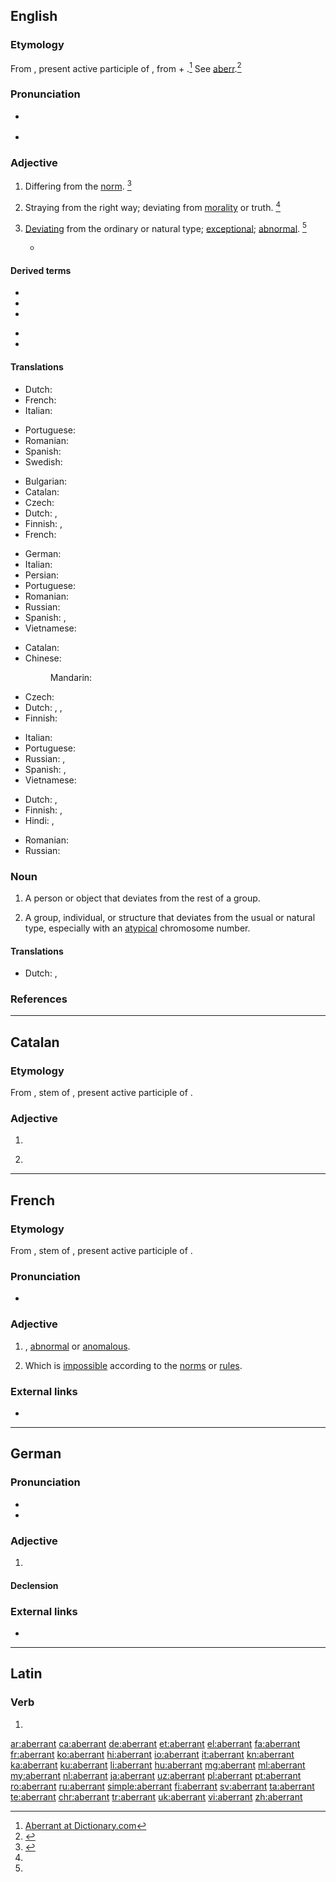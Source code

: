 ==English==

===Etymology===
From {{etyl|la|en}} {{m|la|aberrāns}}, present active participle of {{m|la|aberrō||go astray; err}}, from {{m|la|ab||from}} + {{m|la|errō||to wander}}.<ref>[http://dictionary.reference.com/browse/aberrant Aberrant at Dictionary.com]</ref> See [[aberr]].<ref>{{R:Webster NCD 1974|aberrant}}</ref>

===Pronunciation===
* {{a|UK}} {{IPA|/əˈbɛɹ.n̩t/|/ˈæ.bəɹ.n̩t/|lang=en}}
* {{a|US}} {{IPA|/əbˈɛɹ.n̩t/|/ˈæ.bəɹ.n̩t/|lang=en}}

===Adjective===
{{en-adj}}

# Differing from the [[norm]]. {{defdate|Attested from the mid 16<sup>th</sup> century until the early 17<sup>th</sup> century.}}<ref name=SOED>{{R:SOED5|page=4}}</ref>
# {{lb|en|sometimes|figuratively}} Straying from the right way; deviating from [[morality]] or truth. {{defdate|First attested in the mid 18<sup>th</sup> century.}}<ref name=SOED/>
# {{lb|en|botany|zoology}} [[deviating|Deviating]] from the ordinary or natural type; [[exceptional]]; [[abnormal]]. {{defdate|First attested in the mid 19<sup>th</sup> century.}}<ref name=SOED/>
#* {{quote-book|year=1859|author={{w|Charles Darwin}}|passage=The more '''aberrant''' any form is, the greater must have been the number of connecting forms which, on my theory, have been exterminated.|title=On the Origin of the Species}}

====Derived terms====
{{der-top}}
* {{l|en|aberrance}}
* {{l|en|aberrancy}}
* {{l|en|aberrantly}}
{{der-mid}}
* {{l|en|aberration}}
* {{l|en|aberrational}}
{{der-bottom}}

====Translations====
{{trans-top|deviating from the norm}}
* Dutch: {{t|nl|onconventioneel}}
* French: {{t+|fr|aberrant}}
* Italian: {{t+|it|aberrante}}
{{trans-mid}}
* Portuguese: {{t|pt|aberrante}}
* Romanian: {{t+|ro|aberant|m}}
* Spanish: {{t+|es|aberrante}}
* Swedish: {{t+|sv|avvikande}}
{{trans-bottom}}

{{trans-top|straying from the right way}}
* Bulgarian: {{t|bg|отклоняващ се}} {{qualifier|от правилния път}}
* Catalan: {{t+|ca|aberrant|m|f}}
* Czech: {{t+|cs|scestný}}
* Dutch: {{t+|nl|aberrant}}, {{t+|nl|afwijkend}}
* Finnish: {{t|fi|harhautunut}}, {{t|fi|harhaileva}}
* French: {{t+|fr|aberrant|m}}
{{trans-mid}}
* German: {{t+|de|aberrante}}
* Italian: {{t+|it|aberrante}}
* Persian: {{t+|fa|گمراه|sc=fa-Arab}}
* Portuguese: {{t|pt|aberrante}}
* Romanian: {{t+|ro|aberant|m}}
* Russian: {{t|ru|[[сбиться|сби́вшийся]] [[с]] [[путь|пути́]]}}
* Spanish: {{t+|es|aberrante}}, {{t+|es|anormal}}
* Vietnamese: {{t+|vi|lầm lạc}}
{{trans-bottom}}

{{trans-top|deviating from the ordinary or natural type; exceptional; abnormal}}
* Catalan: {{t+|ca|aberrant|m|f}}
* Chinese:
*: Mandarin: {{t+|cmn|畸变|sc=Hani}}
* Czech: {{t|cs|aberující|m}}
* Dutch: {{t+|nl|afwijkend}}, {{t+|nl|uitzonderlijk}}, {{t+|nl|atypisch}}
* Finnish: {{t+|fi|poikkeava}}
{{trans-mid}}
* Italian: {{t+|it|aberrante}}
* Portuguese: {{t|pt|aberrante}}
* Russian: {{t|ru|[[отклоняться|отклоня́ющийся]] [[от]] [[норма|но́рмы]]}}, {{t+|ru|аберра́нтный}}
* Spanish: {{t+|es|anómalo}}, {{t+|es|atípico}}
* Vietnamese: {{t+|vi|khác thường}}
{{trans-bottom}}

{{checktrans-top}}
* Dutch: {{t+|nl|aberrant}}, {{t+|nl|afdwalend}}
* Finnish: {{t|fi|hairahtunut}}, {{t|fi|harhaileva}}
* Hindi: {{t-check|hi|पथभर्ष्ट|sc=Deva}}, {{t-check|hi|विपथगामी|sc=Deva}}
{{trans-mid}}
* Romanian: {{t-check|ro|aberant}}
* Russian: {{t|ru|[[сбиться|сби́вшийся]] [[с]] [[путь|пути́]]}}
{{trans-bottom}}

===Noun===
{{en-noun}}

# A person or object that deviates from the rest of a group.
# {{lb|en|biology}} A group, individual, or structure that deviates from the usual or natural type, especially with an [[atypical]] chromosome number.

====Translations====
{{trans-top|person wandering from the rest of the group}}
* Dutch: {{t|nl|vreemde apostel|m}}, {{t|nl|rare snuiter|m}}
{{trans-bottom}}

===References===
<references/>

----

==Catalan==

===Etymology===
From {{etyl|la|ca}} {{m|la||aberrant-}}, stem of {{m|la|aberrāns}}, present active participle of {{m|la|aberrō||go astray; err}}.

===Adjective===
{{ca-adj|mf}}

# {{l|en|aberrant}}
# {{lb|ca|pathology}} {{l|en|aberrant}} {{gloss|indicating an organ or other tissue which is not in its expected location}}

----

==French==

===Etymology===
From {{etyl|la|fr}} {{m|la||aberrant-}}, stem of {{m|la|aberrāns}}, present active participle of {{m|la|aberrō||go astray; err}}.

===Pronunciation===
* {{audio|Fr-aberrant.ogg|Audio|lang=fr}}

===Adjective===
{{fr-adj}}

# {{l|en|aberrant}}, [[abnormal]] or [[anomalous]].
# {{lb|fr|sciences}} Which is [[impossible]] according to the [[norm]]s or [[rule]]s.

===External links===
* {{R:TLFi}}

----

==German==

===Pronunciation===
* {{audio|De-aberrant.ogg|Audio|lang=de}}
* {{rhymes|ant|lang=de}}

===Adjective===
{{de-adj|aberranter|aberrantesten}}

# {{l|en|aberrant}}

====Declension====
{{de-decl-adj|aberrant|aberranter|aberrantest}}

===External links===
* {{R:Duden}}

----

==Latin==

===Verb===
{{la-verb-form|aberrant}}

# {{inflection of|aberrō||3|p|pres|actv|indc|lang=la}}

[[ar:aberrant]]
[[ca:aberrant]]
[[de:aberrant]]
[[et:aberrant]]
[[el:aberrant]]
[[fa:aberrant]]
[[fr:aberrant]]
[[ko:aberrant]]
[[hi:aberrant]]
[[io:aberrant]]
[[it:aberrant]]
[[kn:aberrant]]
[[ka:aberrant]]
[[ku:aberrant]]
[[li:aberrant]]
[[hu:aberrant]]
[[mg:aberrant]]
[[ml:aberrant]]
[[my:aberrant]]
[[nl:aberrant]]
[[ja:aberrant]]
[[uz:aberrant]]
[[pl:aberrant]]
[[pt:aberrant]]
[[ro:aberrant]]
[[ru:aberrant]]
[[simple:aberrant]]
[[fi:aberrant]]
[[sv:aberrant]]
[[ta:aberrant]]
[[te:aberrant]]
[[chr:aberrant]]
[[tr:aberrant]]
[[uk:aberrant]]
[[vi:aberrant]]
[[zh:aberrant]]